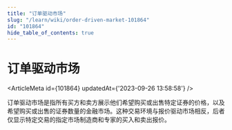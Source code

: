 ```yaml
---
title: "订单驱动市场"
slug: "/learn/wiki/order-driven-market-101864"
id: "101864"
hide_table_of_contents: true
---
```



# 订单驱动市场

<ArticleMeta id={101864} updatedAt={'2023-09-26 13:58:58'} />
<div className='border-solid border-b border-t-0 my-4 border-[var(--ifm-color-gray-300)]' />

订单驱动市场是指所有买方和卖方展示他们希望购买或出售特定证券的价格，以及希望购买或出售的证券数量的金融市场。这种交易环境与报价驱动市场相反，后者仅显示特定交易的指定市场制造商和专家的买入和卖出报价。
